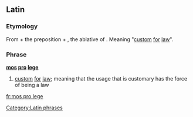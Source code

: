 ==Latin==

===Etymology===
From {{m|la|mos||custom, habit}} + the preposition {{m|la|pro||for}} + {{m|la|lege}}, the ablative of {{m|la|lex||law}}. Meaning "[[custom]] [[for]] [[law]]".

===Phrase===
'''[[mos#Latin|mos]] [[pro#Latin|pro]] [[lex#Latin|lege]]'''

# [[custom]] [[for]] [[law]]; meaning that the usage that is customary has the force of being a law

[[Category:Latin phrases]]

[[fr:mos pro lege]]